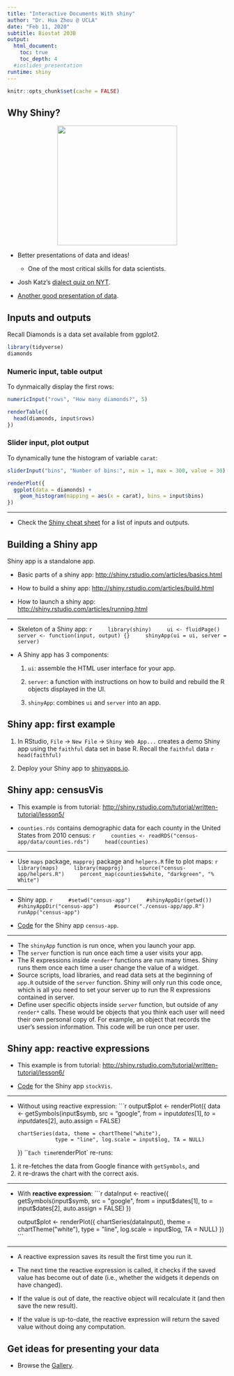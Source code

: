 ```yaml
---
title: "Interactive Documents With shiny"
author: "Dr. Hua Zhou @ UCLA"
date: "Feb 11, 2020"
subtitle: Biostat 203B
output:
  html_document:
    toc: true
    toc_depth: 4
  #ioslides_presentation
runtime: shiny
---
```


```r
knitr::opts_chunk$set(cache = FALSE)
```

## Why Shiny?

<p align="center">
<img src="./data-science.png" height="275">
</p>

- Better presentations of data and ideas!
    - One of the most critical skills for data scientists.

- Josh Katz's [dialect quiz on NYT](https://www.nytimes.com/interactive/2014/upshot/dialect-quiz-map.html).

- [Another good presentation of data](https://research.hackerrank.com/student-developer/2019).

## Inputs and outputs 

Recall Diamonds is a data set available from ggplot2.
```r
library(tidyverse)
diamonds
```

### Numeric input, table output

To dynmaically display the first rows:
```r
numericInput("rows", "How many diamonds?", 5)

renderTable({
  head(diamonds, input$rows)
})
```

### Slider input, plot output

To dynamically tune the histogram of variable `carat`:
```r
sliderInput("bins", "Number of bins:", min = 1, max = 300, value = 30)

renderPlot({
  ggplot(data = diamonds) +
    geom_histogram(mapping = aes(x = carat), bins = input$bins)
})
```

----

- Check the [Shiny cheat sheet](https://github.com/rstudio/cheatsheets/raw/master/shiny.pdf) for a list of inputs and outputs.

## Building a Shiny app

Shiny app is a standalone app. 

- Basic parts of a shiny app: <http://shiny.rstudio.com/articles/basics.html>

- How to build a shiny app: <http://shiny.rstudio.com/articles/build.html>

- How to launch a shiny app: <http://shiny.rstudio.com/articles/running.html>

----

- Skeleton of a Shiny app:
    ```r
    library(shiny)
    ui <- fluidPage()
    server <- function(input, output) {}
    shinyApp(ui = ui, server = server)
    ```

- A Shiny app has 3 components:

    1. `ui`: assemble the HTML user interface for your app.

    2. `server`: a function with instructions on how to build and rebuild the R objects displayed in the UI.

    3. `shinyApp`: combines `ui` and `server` into an app.

## Shiny app: first example

1. In RStudio, `File` -> `New File` -> `Shiny Web App...` creates a demo Shiny app using the `faithful` data set in base R. Recall the `faithful` data
    ```r
    head(faithful)
    ```

2. Deploy your Shiny app to [shinyapps.io](shinyapps.io).

## Shiny app: censusVis

- This example is from tutorial: <http://shiny.rstudio.com/tutorial/written-tutorial/lesson5/>

- `counties.rds` contains demographic data for each county in the United States from 2010 census:
    ```r
    counties <- readRDS("census-app/data/counties.rds")
    head(counties)
    ```

----

- Use `maps` package, `mapproj` package and `helpers.R` file to plot maps:
    ```r
    library(maps)
    library(mapproj)
    source("census-app/helpers.R")
    percent_map(counties$white, "darkgreen", "% White")
    ```

----

- Shiny app.
    ```r
    #setwd("census-app")
    #shinyAppDir(getwd())
    #shinyAppDir("census-app")
    #source("./census-app/app.R")
    runApp("census-app")
    ```

- [Code](https://github.com/Hua-Zhou/Hua-Zhou.github.io/tree/master/teaching/biostatm280-2019winter/slides/11-shiny/census-app) for the Shiny app `census-app`.

----

- The `shinyApp` function is run once, when you launch your app.  
- The `server` function is run once each time a user visits your app.  
- The R expressions inside `render*` functions are run many times. Shiny runs them once each time a user change the value of a widget. 
- Source scripts, load libraries, and read data sets at the beginning of `app.R` outside of the `server` function. Shiny will only run this code once, which is all you need to set your server up to run the R expressions contained in server.  
- Define user specific objects inside `server` function, but outside of any `render*` calls. These would be objects that you think each user will need their own personal copy of. For example, an object that records the user’s session information. This code will be run once per user.

## Shiny app: reactive expressions

- This example is from tutorial: <http://shiny.rstudio.com/tutorial/written-tutorial/lesson6/>

- [Code](https://github.com/Hua-Zhou/Hua-Zhou.github.io/tree/master/teaching/biostatm280-2019winter/slides/11-shiny/stockVis) for the Shiny app `stockVis`.

---

- Without using reactive expression:
    ```r
    output$plot <- renderPlot({
      data <- getSymbols(input$symb, src = "google",
                         from = input$dates[1],
                         to = input$dates[2],
                         auto.assign = FALSE)
    
      chartSeries(data, theme = chartTheme("white"),
                  type = "line", log.scale = input$log, TA = NULL)
    })
    ```
Each time `renderPlot` re-runs:  
1. it re-fetches the data from Google finance with `getSymbols`, and
2. it re-draws the chart with the correct axis.

---- 

- With **reactive expression**:
    ```r
    dataInput <- reactive({
      getSymbols(input$symb, src = "google", 
                 from = input$dates[1],
                 to = input$dates[2],
                 auto.assign = FALSE)
    })
    
    output$plot <- renderPlot({
      chartSeries(dataInput(), theme = chartTheme("white"), 
                  type = "line", log.scale = input$log, TA = NULL)
    })
    ```

----

- A reactive expression saves its result the first time you run it.

- The next time the reactive expression is called, it checks if the saved value has become out of date (i.e., whether the widgets it depends on have changed).

- If the value is out of date, the reactive object will recalculate it (and then save the new result).

- If the value is up-to-date, the reactive expression will return the saved value without doing any computation.

## Get ideas for presenting your data

- Browse the [Gallery](http://shiny.rstudio.com/gallery/).

